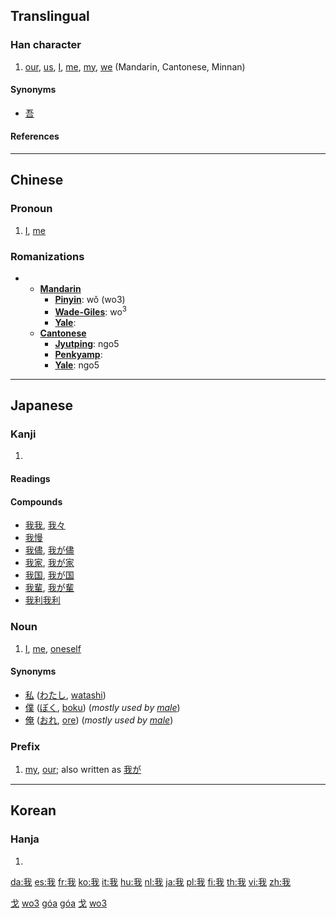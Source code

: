 ==Translingual==
{{Han stroke|[[Image:我-torder.gif]]<br>Traditional stroke order<br>[[Image:我-order.gif]]<br>Modern stroke order}}
===Han character===
{{Han char|rn=62|rad=戈|as=03|sn=7|four=2355<sub>0</sub>|canj=竹手戈 (HQI)}}
# [[our]], [[us]], [[I]], [[me]], [[my]], [[we]] (Mandarin, Cantonese, Minnan)
====Synonyms====
* [[吾]]
====References====
{{Han ref|kx=0412.010|dkj=11545|hdz=21401.020|uh=6211|ud=25105|bh=A7DA|bd=42970}}

----

==Chinese==
{{zh-hanzi|{{zh-lookup|我}}}}
{{zh-pinyin|wǒ|góa|ngo5}}
===Pronoun===
# [[I]], [[me]]

===Romanizations===
** '''[[Mandarin]]'''
*** '''[[Pinyin]]''': wǒ (wo3)
*** '''[[Wade-Giles]]''': wo<sup>3</sup>
*** '''[[Yale]]''': 
** '''[[Cantonese]]'''
*** '''[[Jyutping]]''': ngo5
*** '''[[Penkyamp]]''': 
*** '''[[Yale]]''': ngo5

----
==Japanese==
===Kanji===
{{ja-kanji|grade=6|rs=戈03}}
# {{defn|Japanese}} 
====Readings====
{{ja-readings|on=[[が]] (ga)|kun=[[われ]] (ware), [[わ]] (wa)}}

====Compounds====
*[[我我]], [[我々]]
*[[我慢]]
*[[我儘]], [[我が儘]]
*[[我家]], [[我が家]]
*[[我国]], [[我が国]]
*[[我輩]], [[我が輩]]
*[[我利我利]]

===Noun===
{{ja-noun|k|hira=われ|rom=ware}}
#[[I]], [[me]], [[oneself]]
====Synonyms====
*[[私]] ([[わたし]], [[watashi]])
*[[僕]] ([[ぼく]], [[boku]]) (''mostly used by [[male]]'')
*[[俺]] ([[おれ]], [[ore]]) (''mostly used by [[male]]'')
===Prefix===
{{ja-pos|k|prefix|hira=わが|rom=waga}}
#[[my]], [[our]]; also written as [[我が]]
----
==Korean==
===Hanja===
{{ko-hanja|hangeul=아|eumhun=|rv=a|mr=a|y=a}}
# {{defn|Korean}}


[[Category:zh-tw:Pronouns|戈]]
[[Category:zh-cn:Pronouns|wo3]]
[[Category:nan-tw:Pronouns|góa]]
[[Category:nan-cn:Pronouns|góa]]
[[Category:zh-tw:Beginning Mandarin|戈]]
[[Category:zh-cn:Beginning Mandarin|wo3]]

[[da:我]]
[[es:我]]
[[fr:我]]
[[ko:我]]
[[it:我]]
[[hu:我]]
[[nl:我]]
[[ja:我]]
[[pl:我]]
[[fi:我]]
[[th:我]]
[[vi:我]]
[[zh:我]]